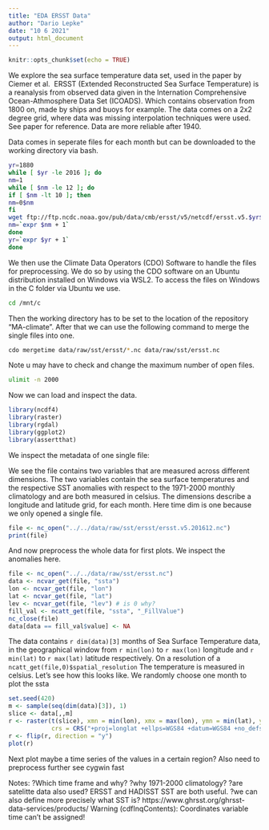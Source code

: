 ```yaml
---
title: "EDA ERSST Data"
author: "Dario Lepke"
date: "10 6 2021"
output: html_document
---
```


```r
knitr::opts_chunk$set(echo = TRUE)
```

We explore the sea surface temperature data set, used in the paper by Ciemer et al. 
ERSST (Extended Reconstructed Sea Surface Temperature) is a reanalysis from observed data given in the Internation Comprehensive Ocean-Athmosphere Data Set (ICOADS). Which contains observation from 1800 on, made by ships and buoys for example.
The data comes on a 2x2 degree grid, where data was missing interpolation techniques were used.
See paper for reference.
Data are more reliable after 1940.

Data comes in seperate files for each month but can be downloaded to the working directory via bash.

```bash
yr=1880
while [ $yr -le 2016 ]; do
nm=1
while [ $nm -le 12 ]; do
if [ $nm -lt 10 ]; then
nm=0$nm
fi
wget ftp://ftp.ncdc.noaa.gov/pub/data/cmb/ersst/v5/netcdf/ersst.v5.$yr$nm.nc
nm=`expr $nm + 1`
done
yr=`expr $yr + 1`
done
```

We then use the Climate Data Operators (CDO) Software to handle the files for preprocessing.
We do so by using the CDO software on an Ubuntu distribution installed on Windows via WSL2.
To access the files on Windows in the C folder via Ubuntu we use. 

```bash
cd /mnt/c
```
Then the working directory has to be set to the location of the repository "MA-climate".
After that we can use the following command to merge the single files into one.

```bash
cdo mergetime data/raw/sst/ersst/*.nc data/raw/sst/ersst.nc
```

Note u may have to check and change the maximum number of open files.

```bash
ulimit -n 2000
```

Now we can load and inspect the data.

```r
library(ncdf4)
library(raster)
library(rgdal)
library(ggplot2)
library(assertthat)
```

We inspect the metadata of one single file:

We see the file contains two variables that are measured across different dimensions.
The two variables contain the sea surface temperatures and the respective SST anomalies 
with respect to the 1971-2000 monthly climatology and are both measured in celsius.
The dimensions describe a longitude and latitude grid, for each month. Here time dim is one
because we only opened a single file.

```r
file <- nc_open("../../data/raw/sst/ersst/ersst.v5.201612.nc")
print(file)
```

And now preprocess the whole data for first plots. We inspect the anomalies here.

```r
file <- nc_open("../../data/raw/sst/ersst.nc")
data <- ncvar_get(file, "ssta")
lon <- ncvar_get(file, "lon")
lat <- ncvar_get(file, "lat")
lev <- ncvar_get(file, "lev") # is 0 why?
fill_val <- ncatt_get(file, "ssta", "_FillValue")
nc_close(file)
data[data == fill_val$value] <- NA
```

The data contains `r dim(data)[3]` months of Sea Surface Temperature 
data, in the geographical window from `r min(lon)` to `r max(lon)`
longitude and `r min(lat)` to `r max(lat)` latitude respectively.
On a resolution of a `ncatt_get(file,0)$spatial_resolution`
The temperature is measured in celsius.
Let's see how this looks like.
We randomly choose one month to plot the ssta

```r
set.seed(420)
m <- sample(seq(dim(data)[3]), 1)
slice <- data[,,m]
r <- raster(t(slice), xmn = min(lon), xmx = max(lon), ymn = min(lat), ymx = max(lat), 
            crs = CRS("+proj=longlat +ellps=WGS84 +datum=WGS84 +no_defs+ towgs84=0,0,0"))
r <- flip(r, direction = "y")
plot(r)
```

Next plot maybe a time series of the values in a certain region?
Also need to preprocess further see cygwin fast




Notes:
?Which time frame and why?
?why 1971-2000 climatology?
?are satelitte data also used?
ERSST and HADISST SST are both useful.
?we can also define more precisely what SST is?
https://www.ghrsst.org/ghrsst-data-services/products/
Warning (cdfInqContents): Coordinates variable time can't be assigned!
